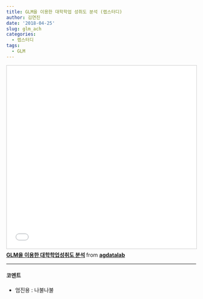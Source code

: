 ```yaml
---
title: GLM을 이용한 대학학업 성취도 분석 (랩스터디)
author: 김연진
date: '2018-04-25'
slug: glm_ach
categories:
  - 랩스터디
tags:
  - GLM
---
```


<iframe src="//www.slideshare.net/slideshow/embed_code/key/fe46Q5RBv9m7tm" width="595" height="485" frameborder="0" marginwidth="0" marginheight="0" scrolling="no" style="border:1px solid #CCC; border-width:1px; margin-bottom:5px; max-width: 100%;" allowfullscreen> </iframe> <div style="margin-bottom:5px"> <strong> <a href="//www.slideshare.net/agdatalab/glm-94964281" title="GLM을 이용한 대학학업성취도 분석" target="_blank">GLM을 이용한 대학학업성취도 분석</a> </strong> from <strong><a href="https://www.slideshare.net/agdatalab" target="_blank">agdatalab</a></strong> </div>

---

#### 코멘트

* 엄진용 : 나불나불



